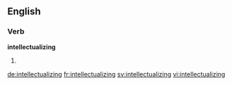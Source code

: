 ==English==

===Verb===
'''intellectualizing'''

# {{present participle of|intellectualize}}

[[de:intellectualizing]]
[[fr:intellectualizing]]
[[sv:intellectualizing]]
[[vi:intellectualizing]]